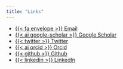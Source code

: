 ```yaml
---
title: "Links"
---
```


* [{{< fa envelope >}} Email](mailto:nicholas.landry@uvm.edu)
* [{{< ai google-scholar >}} Google Scholar](https://scholar.google.com/citations?user=7xLeZqMAAAAJ)
* [{{< twitter >}} Twitter](https://twitter.com/nwlandry)
* [{{< ai orcid >}} Orcid](https://orcid.org/0000-0003-1270-4980)
* [{{< github >}} Github](https://github.com/nwlandry)
* [{{< linkedin >}} LinkedIn](www.linkedin.com/in/landrynicholas)
